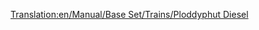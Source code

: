 [[Translation:en/Manual/Base Set/Trains/Ploddyphut Diesel]]
{{nl/Treinen|Naam=Ploddyphut Diesel
|Afbeelding=[[File:en/Ploddyphutdiesel.png]]
|Kosten=£18,750 ($37,500)
|Snelheid=120 kph (75 mph)
|Gewicht=95 t
|Kracht=1,400 pk (1,044 kW)
|Onderhoudskosten=£1,904 ($3,808)
|Ontworpen=1972
|Levensduur=20 
|Capaciteit=n.v.t.
|Omschrijving=De eerste dieseltrein in speelgoedland, niet veel beters dan de Mightymover Choo-Choo.
|Real-life= Fictief
}}